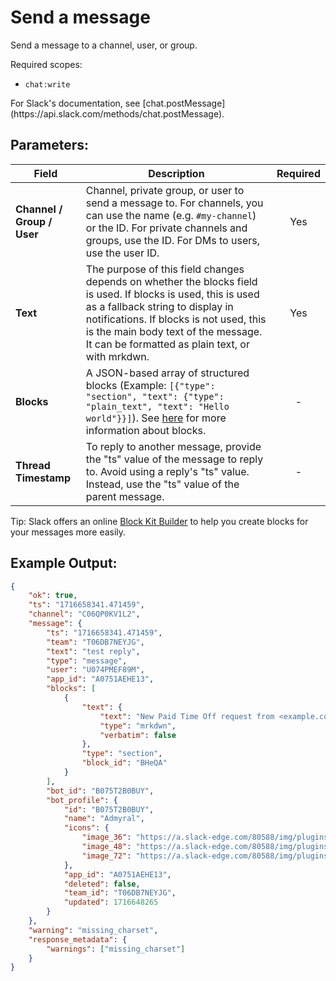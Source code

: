 
# Send a message

Send a message to a channel, user, or group.

Required scopes:

-   `chat:write`

<Callout type="info">
	For Slack's documentation, see
	[chat.postMessage](https://api.slack.com/methods/chat.postMessage).
</Callout>

## Parameters:

| Field                      | Description                                                                                                                                                                                                                                                                           | Required |
| -------------------------- | ------------------------------------------------------------------------------------------------------------------------------------------------------------------------------------------------------------------------------------------------------------------------------------- | :------: |
| **Channel / Group / User** | Channel, private group, or user to send a message to. For channels, you can use the name (e.g. `#my-channel`) or the ID. For private channels and groups, use the ID. For DMs to users, use the user ID.                                                                              |   Yes    |
| **Text**                   | The purpose of this field changes depends on whether the blocks field is used. If blocks is used, this is used as a fallback string to display in notifications. If blocks is not used, this is the main body text of the message. It can be formatted as plain text, or with mrkdwn. |   Yes    |
| **Blocks**                 | A JSON-based array of structured blocks (Example: `[{"type": "section", "text": {"type": "plain_text", "text": "Hello world"}}]`). See [here](https://api.slack.com/block-kit/building) for more information about blocks.                                                            |    -     |
| **Thread Timestamp**       | To reply to another message, provide the "ts" value of the message to reply to. Avoid using a reply\'s "ts" value. Instead, use the "ts" value of the parent message.                                                                                                                 |    -     |

Tip: Slack offers an online [Block Kit Builder](https://app.slack.com/block-kit-builder) to help you create blocks for your messages more easily.

## Example Output:

```json
{
	"ok": true,
	"ts": "1716658341.471459",
	"channel": "C06QP0KV1L2",
	"message": {
		"ts": "1716658341.471459",
		"team": "T06DB7NEYJG",
		"text": "test reply",
		"type": "message",
		"user": "U074PMEF89M",
		"app_id": "A0751AEHE13",
		"blocks": [
			{
				"text": {
					"text": "New Paid Time Off request from <example.com|Fred Enriquez>\n\n<https://example.com|View request>",
					"type": "mrkdwn",
					"verbatim": false
				},
				"type": "section",
				"block_id": "BHeQA"
			}
		],
		"bot_id": "B075T2B0BUY",
		"bot_profile": {
			"id": "B075T2B0BUY",
			"name": "Admyral",
			"icons": {
				"image_36": "https://a.slack-edge.com/80588/img/plugins/app/bot_36.png",
				"image_48": "https://a.slack-edge.com/80588/img/plugins/app/bot_48.png",
				"image_72": "https://a.slack-edge.com/80588/img/plugins/app/service_72.png"
			},
			"app_id": "A0751AEHE13",
			"deleted": false,
			"team_id": "T06DB7NEYJG",
			"updated": 1716648265
		}
	},
	"warning": "missing_charset",
	"response_metadata": {
		"warnings": ["missing_charset"]
	}
}
```

